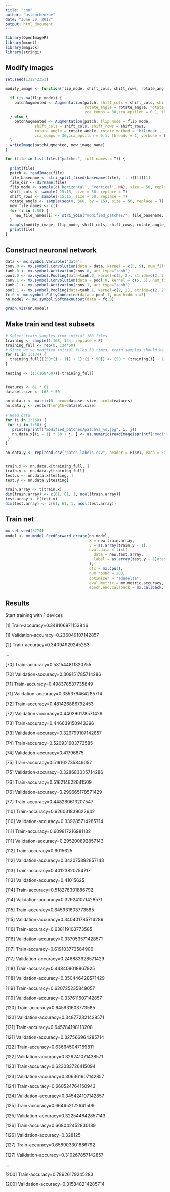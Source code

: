 ```yaml
---
title: "cnn"
author: "aslepchenkov"
date: "June 30, 2017"
output: html_document
---
```

```r
library(OpenImageR)
library(mxnet)
library(magick)
library(stringi)
```

## Modify images
```r
set.seed(131242351)

modify_image <- function(flip_mode, shift_cols, shift_rows, rotate_angle, new_image_name, patch) {
  
  if (is.na(flip_mode)) {
    patchAugmented <- Augmentation(patch, shift_cols = shift_cols, shift_rows = shift_rows,
                                   rotate_angle = rotate_angle, rotate_method = 'bilinear', 
                                   zca_comps = 30,zca_epsilon = 0.1, threads = 1, verbose = F)
  } else {
    patchAugmented <- Augmentation(patch, flip_mode = flip_mode,
             shift_cols = shift_cols, shift_rows = shift_rows,
             rotate_angle = rotate_angle, rotate_method = 'bilinear', 
             zca_comps = 30,zca_epsilon = 0.1, threads = 1, verbose = F)
  }
  writeImage(patchAugmented, new_image_name)
}

for (file in list.files("patches", full.names = T)) {
  
  print(file)
  patch <- readImage(file)
  file_basename <- stri_split_fixed(basename(file), '.')[[1]][1]
  file_dir <- dirname(file)
  flip_mode <- sample(c('horizontal', 'vertical', NA), size = 50, replace = T)
  shift_cols <- sample(-15:15, size = 50, replace = T)
  shift_rows <- sample(-15:15, size = 50, replace = T)
  rotate_angle <- sample(seq(0, 360, by = 15), size = 50, replace = T)
  new_file_names <- c()
  for (i in 1:50) {
    new_file_names[i] <- stri_join("modified_patches/", file_basename, "_", i,".jpg")
  }
  mapply(modify_image, flip_mode, shift_cols, shift_rows, rotate_angle, new_file_names, MoreArgs = list(patch))
  print(file)
}


```

## Construct neuronal network
```r
data <- mx.symbol.Variable('data')
conv.0 <- mx.symbol.Convolution(data = data, kernel = c(5, 5), num_filter = 10)
tanh.0 <- mx.symbol.Activation(conv.0, act_type="tanh")
pool.0 <- mx.symbol.Pooling(data=tanh.0, kernel=c(2, 2), stride=c(2, 2), pool.type="max")
conv.1 <- mx.symbol.Convolution(data = pool.0, kernel = c(5, 5), num_filter = 10)
tanh.1 <- mx.symbol.Activation(conv.1, act_type="tanh")
pool.1 <- mx.symbol.Pooling(data=tanh.1, kernel=c(2, 2), stride=c(2, 2), pool.type="max")
fc.0 <- mx.symbol.FullyConnected(data = pool.1, num_hidden =3)
nn.model <- mx.symbol.SoftmaxOutput(data = fc.0)

graph.viz(nn.model)
```

## Make train and test subsets
```r
# Select train samples from initial 168 files
training <- sample(1:168, 134, replace = F)
training_full <- rep(0, 134*50)
# Since we've modified initial files 50 times, train samples should be corrected
for (i in 1:134) {
  training_full[((50*(i - 1)) + 1):(i * 50)] <- (50 * (training[i] - 1) + 1 ):(50 * training[i])
}

testing <- (1:(168*50))[-training_full]
 

features <- 61 * 61
dataset.size <- 168 * 50
 
nn.data.x <- matrix(0, nrow=dataset.size, ncol=features)
nn.data.y <- vector(length=dataset.size)
 
# Read data
for (i in 1:168) {
 for (j in 1:50) {
   print(sprintf("modified_patches/patch%s_%s.jpg", i, j))
   nn.data.x[(i - 1) * 50 + j, ] <- as.numeric(readImage(sprintf("modified_patches/patch%s_%s.jpg", i, j)))
 }
}

nn.data.y <- rep(read.csv("patch_labels.csv", header = F)$V1, each = 50)


train.x <- nn.data.x[training_full, ]
train.y <- nn.data.y[training_full] 
test.x <- nn.data.x[testing, ]
test.y <- nn.data.y[testing] 

train.array <- t(train.x)
dim(train.array) <- c(61, 61, 1, ncol(train.array))
test.array <- t(test.x)
dim(test.array) <- c(61, 61, 1, ncol(test.array))
```

## Train net
```r
mx.set.seed(3774)
model <- mx.model.FeedForward.create(nn.model, 
                                     X = new.train.array, 
                                     y = as.array(train.y - 1),
                                     eval.data = list(
                                       data = new.test.array,
                                       label = as.array(test.y - 1)#test.y
                                     ),
                                     ctx = mx.cpu(), 
                                     num.round = 200,
                                     optimizer = "adadelta",
                                     eval.metric = mx.metric.accuracy,
                                     epoch.end.callback = mx.callback.log.train.metric(10))
```

## Results

Start training with 1 devices

[1] Train-accuracy=0.348106971153846

[1] Validation-accuracy=0.236049107142857

[2] Train-accuracy=0.34094929245283

...

[70] Train-accuracy=0.531544811320755

[70] Validation-accuracy=0.309151785714286

[71] Train-accuracy=0.498378537735849

[71] Validation-accuracy=0.335379464285714

[72] Train-accuracy=0.481426886792453

[72] Validation-accuracy=0.440290178571429

[73] Train-accuracy=0.446639150943396

[73] Validation-accuracy=0.329799107142857

[74] Train-accuracy=0.520931603773585

[74] Validation-accuracy=0.41796875

[75] Train-accuracy=0.519162735849057

[75] Validation-accuracy=0.328683035714286

[76] Train-accuracy=0.516214622641509

[76] Validation-accuracy=0.299665178571429

[77] Train-accuracy=0.448260613207547

[110] Train-accuracy=0.626031839622642

[110] Validation-accuracy=0.339285714285714

[111] Train-accuracy=0.609817216981132

[111] Validation-accuracy=0.295200892857143

[112] Train-accuracy=0.6015625

[112] Validation-accuracy=0.342075892857143

[113] Train-accuracy=0.40123820754717

[113] Validation-accuracy=0.41015625

[114] Train-accuracy=0.518278301886792

[114] Validation-accuracy=0.329241071428571

[115] Train-accuracy=0.645931603773585

[115] Validation-accuracy=0.340401785714286

[116] Train-accuracy=0.638119103773585

[116] Validation-accuracy=0.337053571428571

[117] Train-accuracy=0.619103773584906

[117] Validation-accuracy=0.248883928571429

[118] Train-accuracy=0.448408018867925

[118] Validation-accuracy=0.350446428571429

[119] Train-accuracy=0.620725235849057

[119] Validation-accuracy=0.337611607142857

[120] Train-accuracy=0.645931603773585

[120] Validation-accuracy=0.348772321428571

[121] Train-accuracy=0.645784198113208

[121] Validation-accuracy=0.327566964285714

[122] Train-accuracy=0.636645047169811

[122] Validation-accuracy=0.329241071428571

[123] Train-accuracy=0.623083726415094

[123] Validation-accuracy=0.306361607142857

[124] Train-accuracy=0.660524764150943

[124] Validation-accuracy=0.345424107142857

[125] Train-accuracy=0.664652122641509

[125] Validation-accuracy=0.322544642857143

[126] Train-accuracy=0.668042452830189

[126] Validation-accuracy=0.328125

[127] Train-accuracy=0.658903301886792

[127] Validation-accuracy=0.310267857142857

...

[200] Train-accuracy=0.78626179245283

[200] Validation-accuracy=0.315848214285714